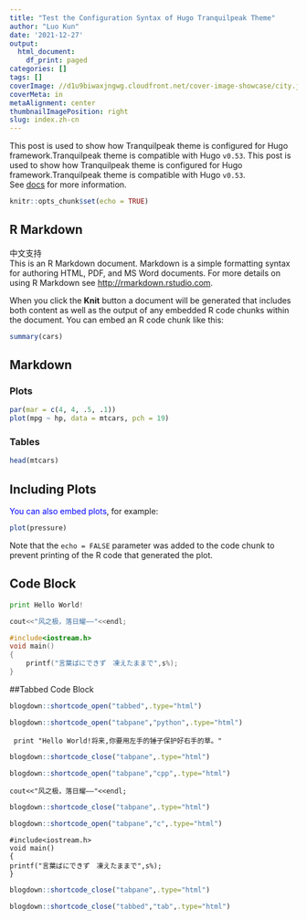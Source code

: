 ```yaml
---
title: "Test the Configuration Syntax of Hugo Tranquilpeak Theme"
author: "Luo Kun"
date: '2021-12-27'
output:
  html_document:
    df_print: paged
categories: []
tags: []
coverImage: //d1u9biwaxjngwg.cloudfront.net/cover-image-showcase/city.jpg
coverMeta: in
metaAlignment: center
thumbnailImagePosition: right
slug: index.zh-cn
---
```


This post is used to show how Tranquilpeak theme is configured for Hugo framework.Tranquilpeak theme is compatible with Hugo `v0.53`. 
<!--more--> 
This post is used to show how Tranquilpeak theme is configured for Hugo framework.Tranquilpeak theme is compatible with Hugo `v0.53`.  
See [docs](https://github.com/kakawait/hugo-tranquilpeak-theme/blob/master/docs/user.md#tags) for more information.


```r
knitr::opts_chunk$set(echo = TRUE)
```

## R Markdown

中文支持   
This is an R Markdown document. Markdown is a simple formatting syntax for authoring HTML, PDF, and MS Word documents. For more details on using R Markdown see <http://rmarkdown.rstudio.com>.

When you click the **Knit** button a document will be generated that includes both content as well as the output of any embedded R code chunks within the document. You can embed an R code chunk like this:

```r
summary(cars)
```
## Markdown {.tabset}
### Plots
```r
par(mar = c(4, 4, .5, .1))
plot(mpg ~ hp, data = mtcars, pch = 19)
```

### Tables
```r
head(mtcars)
```
## Including Plots

<font color = blue>You can also embed plots</font>, for example:

```r
plot(pressure)
```

Note that the `echo = FALSE` parameter was added to the code chunk to prevent printing of the R code that generated the plot.

## Code Block
```python
print Hello World!
```
```cpp
cout<<"风之极，落日耀——"<<endl;
```
```c
#include<iostream.h>
void main()
{ 
    printf("言葉ばにできず　凍えたままで",s%);
}
```

##Tabbed Code Block

```r
blogdown::shortcode_open("tabbed",.type="html")
```

```r
blogdown::shortcode_open("tabpane","python",.type="html")
```
     print "Hello World!将来,你要用左手的锤子保护好右手的草。"
```r
blogdown::shortcode_close("tabpane",.type="html")
```

```r
blogdown::shortcode_open("tabpane","cpp",.type="html")
```
    cout<<"风之极，落日耀——"<<endl;
```r
blogdown::shortcode_close("tabpane",.type="html")
```

```r
blogdown::shortcode_open("tabpane","c",.type="html")
```
    #include<iostream.h>
    void main()
    { 
    printf("言葉ばにできず　凍えたままで",s%);
    }
```r
blogdown::shortcode_close("tabpane",.type="html")
```

```r
blogdown::shortcode_close("tabbed","tab",.type="html")
```

